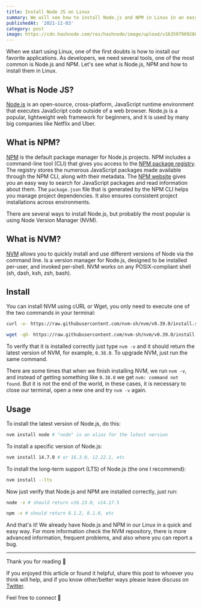 ```yaml
---
title: Install Node JS on Linux
summary: We will see how to install Node.js and NPM in Linux in an easy and fast way, we will do it by installing NVM (Node Version Manager).
publishedAt: '2021-11-03'
category: post
image: https://cdn.hashnode.com/res/hashnode/image/upload/v1635979092808/hVoWhf5bX.jpeg?w=1600&h=840&fit=crop&crop=entropy&auto=compress
---
```


When we start using Linux, one of the first doubts is how to install our favorite applications. As developers, we need several tools, one of the most common is Node.js and NPM. Let's see what is Node.js, NPM and how to install them in Linux.

## What is Node JS?
[Node.js](https://nodejs.org/) is an open-source, cross-platform, JavaScript runtime environment that executes JavaScript code outside of a web browser. Node.js is a popular, lightweight web framework for beginners, and it is used by many big companies like Netflix and Uber.

## What is NPM?
[NPM](https://www.npmjs.com/) is the default package manager for Node.js projects. NPM includes a command-line tool (CLI) that gives you access to the [NPM package registry](https://docs.npmjs.com/cli/v7/using-npm/registry). The registry stores the numerous JavaScript packages made available through the NPM CLI, along with their metadata. The [NPM website](https://www.npmjs.com/) gives you an easy way to search for JavaScript packages and read information about them. The `package.json` file that is generated by the NPM CLI helps you manage project dependencies. It also ensures consistent project installations across environments.

There are several ways to install Node.js, but probably the most popular is using Node Version Manager (NVM).

## What is NVM?
[NVM](https://github.com/nvm-sh/nvm) allows you to quickly install and use different versions of Node via the command line. Is a version manager for Node.js, designed to be installed per-user, and invoked per-shell. NVM works on any POSIX-compliant shell (sh, dash, ksh, zsh, bash).

## Install
You can install NVM using cURL or Wget, you only need to execute one of the two commands in your terminal:
```bash
curl -o- https://raw.githubusercontent.com/nvm-sh/nvm/v0.39.0/install.sh | bash
```

```bash
wget -qO- https://raw.githubusercontent.com/nvm-sh/nvm/v0.39.0/install.sh | bash
```
To verify that it is installed correctly just type `nvm -v` and it should return the latest version of NVM, for example, `0.38.0`. To upgrade NVM, just run the same command.

There are some times that when we finish installing NVM, we run `nvm -v`, and instead of getting something like `0.38.0` we get `nvm: command not found`. But it is not the end of the world, in these cases, it is necessary to close our terminal, open a new one and try `nvm -v` again.

## Usage
To install the latest version of Node.js, do this:
```bash
nvm install node # "node" is an alias for the latest version
```
To install a specific version of Node.js:
```bash
nvm install 14.7.0 # or 16.3.0, 12.22.1, etc
```
To install the long-term support (LTS) of Node.js (the one I recommend):
```bash
nvm install --lts
```

Now just verify that Node.js and NPM are installed correctly, just run:
```bash
node -v # should return v16.13.0, v14.17.5
```

```bash
npm -v # should return 8.1.2, 8.1.0, etc
```

And that's it! We already have Node.js and NPM in our Linux in a quick and easy way.
For more information check the NVM repository, there is more advanced information, frequent problems, and also where you can report a bug.

---

Thank you for reading 🙏

If you enjoyed this article or found it helpful, share this post to whoever you think will help, and if you know other/better ways please leave discuss on [Twitter](https://mobile.twitter.com/search?q=https%3A%2F%2Fwww.codingcodax.dev%2Fblog%2Finstall-node-js-on-linux).

Feel free to connect 👋
